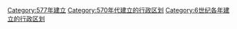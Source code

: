 [[Category:577年建立|Category:577年建立]]
[[Category:570年代建立的行政区划|Category:570年代建立的行政区划]]
[[Category:6世纪各年建立的行政区划|Category:6世纪各年建立的行政区划]]